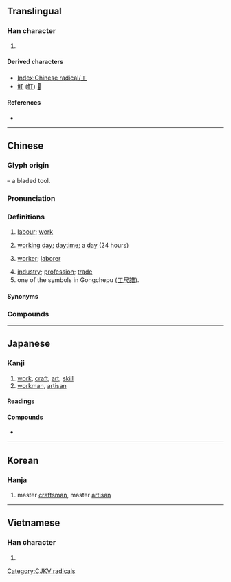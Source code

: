 {{also|エ|ㆲ|Appendix:Variations of "i"|uni=auto}}
{{character info/new}}
==Translingual==
{{stroke order|type=animate}}

===Han character===
{{Han char|rn=48|rad=工|as=00|sn=3|four=10100|canj=MLM|ids=⿱一丄,⿱丅一}}

# {{mul-kangxi radical-def}}

====Derived characters====
* [[Index:Chinese radical/工]]
* [[魟]] ([[𫚉]]) [[𢖷]]

====References====
* {{Han ref|kx=0325.010|dkj=08714|dj=0626.020|hdz=10410.060|uh=5DE5|ud=24037|bh=A475|bd=42101}}

----

==Chinese==
{{zh-forms|alt=𠜝,㠪,𢀚,𢒅,㣉,𢒄}}

===Glyph origin===
{{Han etym}}
{{liushu|p}} – a bladed tool.

===Pronunciation===
{{zh-pron
|m=gōng
|ma=Zh-gōng.oga
|m-s=
|dg=гун
|c=gung1
|c-t=
|g=
|h=pfs=kûng
|j=
|mb=gó̤ng
|md=gĕ̤ng/gŭng
|md_note=gĕ̤ng - vernacular; gŭng - literary
|mn=kong/kang/tw,xm,zz:khang
|mn_note=kong - literary; kang - vernacular; khang - vernacular (in {{zh-l|*工課}})
|mn-t=gang1/gong1
|mn-t_note=gong1 - one of the symbols in Gongchepu
|w=1kon
|x=
|mc=y
|oc=y
|cat=n
}}

===Definitions===
{{zh-hanzi}}

# [[labour]]; [[work]]
#: {{zh-x|工作|work}}
# {{lb|zh|Min Dong|Min Nan}} [[working]] [[day]]; [[daytime]]; a [[day]] (24 hours)
# [[worker]]; [[laborer]]
#: {{zh-x|工人|worker, laborer}}
#: {{zh-x|陶瓷工|potter}}
# [[industry]]; [[profession]]; [[trade]]
# one of the symbols in Gongchepu ([[工尺譜]]).

====Synonyms====
{{zh-dial|天}}

===Compounds===
{{zh-der|hide_pron=1|一工兒|上工|下工|交工|人工|代工|件工|做工|停工|偷工減料|傭工|共工|兵工|冶工|冷加工|出工|刀鑷工|分工|分工整合|刻工|剃工|加工|加工區|加工品|動工|勞工|包工|包工連鎖|包身工|化工|半工半讀|同工同酬|同工異曲|同工異調|名工|員工|唱工|圖工|圬工|坌工|城工|壩工|士農工商|壯工|夜工|大工|大工告成|天工|天工開物|女工|奴工|學徒工|完工|宗工|射工|小工|工事|工人|工件|工作|工傷|工價|工兵|工具|工力|工力悉敵|工務局|工匠|工區|工友|工商|工地|工地秀|工場|工場動員|工夫|工女|工字鋼|工學|工學院|工寮|工專|工尺|工尺字|工尺譜|工巧|工師|工廠|工役|工徒|工心計|工房|工拙|工效|工整|工料|工時|工會|工期|工本|工本費|工本飯米|工架|工棚|工業|工楷|工模|工正|工段|工潮|工率|工用|工研院|工碼兒|工礦|工科|工程|工種|工竣|工筆|工筆畫|工細|工緻|工致|工薪|工藝|工蜂|工蟻|工課|工讀|工讀生|工資|工賑|工農兵|工運|工部|工錢|工間操|工關|工頭|工顧錢|工食|工齡|巧奪天工|巧工|師工|幫工|底工|彈性工時|復工|德言工貌|志工|忙工|怠工|情詞易工|手工|打工|技工|捆工|攬工|收工|放工|政工|散工|施工|日工|曠工|替工|木工|杜工部|校工|構工|樂工|模板工|機工|櫛工|櫛髮工|欽工|歇工|武工|水工|水電工|河工|泥工|泥水工|減工偷料|漆工|潛盾工法|火工道人|焊工|熱加工|熱工學|營工|牧工|特工|玉工|理工|異曲同工|畫工|畫工兒|百工|監工|督工|短工|石工|磨洋工|礦工|社工|社會分工|神工妙力|神工鬼力|神工鬼斧|窮工極巧|窮而後工|窯工|竣工|童工|竹工|篙工|粗工|精工|紙工|細工|經濟罷工|編工|縫工|繡工|纊工|罷工|羊工|美工|義工|考工令|考工記|職工|背工|能工巧匠|臣工|臨時工|興工|舵工|船工|良工|良工心苦|苦工|華工|蠶工|衣工|試工|變形工時|起工|趁工|趕工|蹻工|車工|軍工|農工|金工|針工|鉋工|鉗工|銑工|鍛工|鐵工|鑄工|長工|開工|陶瓷工|險工|雇工|雙職工|雜工|雨工|零工|電工|養工處|馬工枚速|高工|髹工|鬼工|鬼斧神工|鳩工|鳩工庀材|人工心臟|工礦炸藥|工程師|人工海鹽|工程進度|工作抽樣|工業服務|勞工問題|工業區|地下工作|交通工程|勞工福利|人工蝸牛|工業團體|工作簡化|人工降雨|工作權|工業連鎖|人工受孕|工作分析|保稅工廠|工作天|最低工資|塑性加工|工廠布置|工業用水|小工藝|公路工程|地下工廠|加工業|勞工管理|人工氣腹|工業權|人因工程|工業城|工業政策|工商社會|工廠工業|工商黃頁|工作圖|兵工廠|工業社會|工作經驗|工藝美術|塑膠工業|工業用圖|工程分析|工業港|工作午餐|性工作者|人工氣胸|工作母機|工夫茶|工藝學|人工受精|人工免疫|工作船|建築工程|勞工運動|人工流產|人工成本|人工植牙|工作抽查|勞工政策|土木工程|工程塑膠|平均工資|工業區位|工程兵|工藝雜流|工藝教育|工藝品|工程隊|工程師節|工程力學|人工呼吸|工業體系|工業設計|工業經濟|工業節|工業病|工業廢汙|工業工程|工業局|工業園區|工業國家|工業化|工業動員|工業分類|工廠衛生|工廠法|工尺字兒|工商業|工具鋼|工具機|工具工程|工作證|工作網|工作目標|工作狂|工作物|工作條件|工作日|工作方案|工作單|人工閱卷|勞工立法|募資工具|工程浩大|工業活動|工程設計|人工色素|工作契約|工作服|工作室|人工島|工作坊|大陸勞工|工作倫理|下工夫|工人運動|工業中毒|夕陽工業|工作小組|工作站|基本工資|基礎工程|五小工業|工礦檢查|人工魚礁|工程測量|工具書|外籍勞工|人工繁殖|工作臺|半刻工夫|做工夫|化學工業|勞工團體|人工血液|不多工夫|分工合作|工業革命|交通工具|勞工教育|工商階級|人工養殖|人工冬眠|勞工法庭|人工智慧|手工業|教育工學|沒工夫|抓工夫|田野工作|沒得工夫|知識工程|板金工作|水利工程|民間工藝|生產工具|生物工程|死工夫|捷運工程|手工藝|木材工業|手工藝品|社會工作|拉鏈工程|琉璃工藝|機械工業|石化工業|白領勞工|產業工人|用工夫|環境工程|特種工藝|灌溉工程|泰國勞工|水磨工夫|生態工程|有工夫|排水工程|遺傳工程|職工學校|閒工夫|衛生工程|計時工資|鬍子工程|鑲嵌工藝|計件工資|造船工業|重工業|美工指導|纖維工業|鋼鐵工業|金屬工藝|航太工業|護坡工程|系統工程|食品工業|電腦美工|運輸工具|道路工程|鐵工廠|表面工夫|輕工業|資訊工業|賣工夫|農產加工|航空工程|職業工會|湖工|工程大}}

----

==Japanese==

===Kanji===
{{ja-kanji|grade=2|rs=工00}}

# [[work]], [[craft]], [[art]], [[skill]]
# [[workman]], [[artisan]]

====Readings====
{{ja-readings
|goon=く
|kanon=こう
|kun=たくみ-, つかさ-, わざ-
}}

====Compounds====
* {{ja-r|陶工|とうこう}}

----

==Korean==

===Hanja===
{{ko-hanja/new|장인|공}}

# master [[craftsman]], master [[artisan]]

----

==Vietnamese==

===Han character===
{{vi-hantu|[[công]], [[cong]], [[côông]], [[gồng]], [[trong]], [[cung]]|rs=工00}}

# {{defn|lang=vi|sort=工00}}

[[Category:CJKV radicals]]